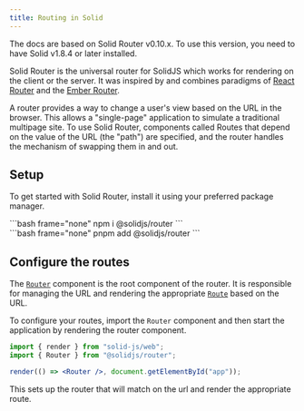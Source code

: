 ```yaml
---
title: Routing in Solid
---
```


<Callout title="Prerequisites">
	The docs are based on Solid Router v0.10.x. To use this version, you need to
	have Solid v1.8.4 or later installed.
</Callout>

Solid Router is the universal router for SolidJS which works for rendering on the client or the server.
It was inspired by and combines paradigms of [React Router](https://reactrouter.com/en/main) and the [Ember Router](https://guides.emberjs.com/release/routing/).

A router provides a way to change a user's view based on the URL in the browser.
This allows a "single-page" application to simulate a traditional multipage site.
To use Solid Router, components called Routes that depend on the value of the URL (the "path") are specified, and the router handles the mechanism of swapping them in and out.

## Setup

To get started with Solid Router, install it using your preferred package manager.

<TabsCodeBlocks>
<div id="npm">
```bash frame="none"
npm i @solidjs/router
```
</div>

<div id="pnpm">
```bash frame="none"
pnpm add @solidjs/router
```
</div>
</TabsCodeBlocks>

## Configure the routes

The [`Router`](/solid-router/reference/components/router) component is the root component of the router.
It is responsible for managing the URL and rendering the appropriate [`Route`](/solid-router/reference/components/route) based on the URL.

To configure your routes, import the `Router` component and then start the application by rendering the router component.

```jsx
import { render } from "solid-js/web";
import { Router } from "@solidjs/router";

render(() => <Router />, document.getElementById("app"));
```

This sets up the router that will match on the url and render the appropriate route.
